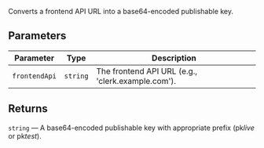 Converts a frontend API URL into a base64-encoded publishable key.

## Parameters

| Parameter     | Type     | Description                                       |
| ------------- | -------- | ------------------------------------------------- |
| `frontendApi` | `string` | The frontend API URL (e.g., 'clerk.example.com'). |

## Returns

`string` — A base64-encoded publishable key with appropriate prefix (pk*live* or pk*test*).
